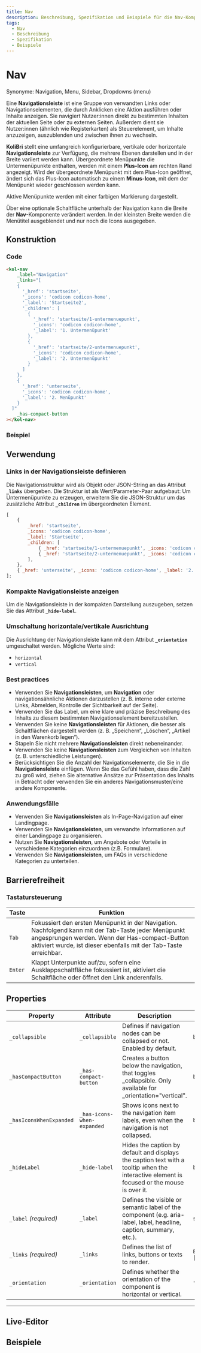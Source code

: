 ```yaml
---
title: Nav
description: Beschreibung, Spezifikation und Beispiele für die Nav-Komponente.
tags:
  - Nav
  - Beschreibung
  - Spezifikation
  - Beispiele
---
```



# Nav

Synonyme: Navigation, Menu, Sidebar, Dropdowns (menu)

Eine **Navigationsleiste** ist eine Gruppe von verwandten Links oder Navigationselementen, die durch Anklicken eine Aktion ausführen oder Inhalte anzeigen. Sie navigiert Nutzer:innen direkt zu bestimmten Inhalten der aktuellen Seite oder zu externen Seiten. Außerdem dient sie Nutzer:innen (ähnlich wie Registerkarten) als Steuerelement, um Inhalte anzuzeigen, auszublenden und zwischen ihnen zu wechseln.

**KoliBri** stellt eine umfangreich konfigurierbare, vertikale oder horizontale **Navigationsleiste** zur Verfügung, die mehrere Ebenen darstellen und in der Breite variiert werden kann.
Übergeordnete Menüpunkte die Untermenüpunkte enthalten, werden mit einem **Plus-Icon** am rechten Rand angezeigt. Wird der übergeordnete Menüpunkt mit dem Plus-Icon geöffnet, ändert sich das Plus-Icon automatisch zu einem **Minus-Icon**, mit dem der Menüpunkt wieder geschlossen werden kann.

Aktive Menüpunkte werden mit einer farbigen Markierung dargestellt.

Über eine optionale Schaltfläche unterhalb der Navigation kann die Breite der **Nav**-Komponente verändert werden. In der kleinsten Breite werden die Menütitel ausgeblendet und nur
noch die Icons ausgegeben.

## Konstruktion

### Code

```html
<kol-nav
	_label="Navigation"
	_links="[
    {
      '_href': 'startseite',
      '_icons': 'codicon codicon-home',
      '_label': 'Startseite2',
      '_children': [
        {
          '_href': 'startseite/1-untermenuepunkt',
          '_icons': 'codicon codicon-home',
          '_label': '1. Untermenüpunkt'
        },
        {
          '_href': 'startseite/2-untermenuepunkt',
          '_icons': 'codicon codicon-home',
          '_label': '2. Untermenüpunkt'
        }
      ]
    },
    {
      '_href': 'unterseite',
      '_icons': 'codicon codicon-home',
      '_label': '2. Menüpunkt'
    }
  ]"
	_has-compact-button
></kol-nav>
```

### Beispiel

<kol-nav _label="Navigation" _links="[{'_href':'startseite','_icons':'codicon codicon-home','_label':'Startseite','_children':[{'_href':'startseite/1-untermenuepunkt','_icons':'codicon codicon-home','_label':'1. Untermenüpunkt'},{'_href':'startseite/2-untermenuepunkt','_icons':'codicon codicon-home','_label':'2. Untermenüpunkt'}]},{'_href':'unterseite','_icons':'codicon codicon-home','_label':'2. Menüpunkt'}]" _has-compact-button></kol-nav>

## Verwendung

### Links in der Navigationsleiste definieren

Die Navigationsstruktur wird als Objekt oder JSON-String an das Attribut **`_links`** übergeben. Die Struktur ist als Wert/Parameter-Paar aufgebaut:
Um Untermenüpunkte zu erzeugen, erweitern Sie die JSON-Struktur um das zusätzliche Attribut **`_children`** im übergeordneten Element.

```js
[
	{
		_href: 'startseite',
		_icons: 'codicon codicon-home',
		_label: 'Startseite',
		_children: [
			{ _href: 'startseite/1-untermenuepunkt', _icons: 'codicon codicon-home', _label: '1. Untermenüpunkt' },
			{ _href: 'startseite/2-untermenuepunkt', _icons: 'codicon codicon-home', _label: '2. Untermenüpunkt' },
		],
	},
	{ _href: 'unterseite', _icons: 'codicon codicon-home', _label: '2. Menüpunkt' },
];
```

### Kompakte Navigationsleiste anzeigen

Um die Navigationsleiste in der kompakten Darstellung auszugeben, setzen Sie das Attribut **`_hide-label`**.

### Umschaltung horizontale/vertikale Ausrichtung

Die Ausrichtung der Navigationsleiste kann mit dem Attribut **`_orientation`** umgeschaltet werden. Mögliche Werte sind:

- `horizontal`
- `vertical`

### Best practices

- Verwenden Sie **Navigationsleisten**, um **Navigation** oder navigationsähnliche Aktionen darzustellen (z. B. interne oder externe Links, Abmelden, Kontrolle der Sichtbarkeit auf der Seite).
- Verwenden Sie das Label, um eine klare und präzise Beschreibung des Inhalts zu diesem bestimmten Navigationselement bereitzustellen.
- Verwenden Sie keine **Navigationsleisten** für Aktionen, die besser als Schaltflächen dargestellt werden (z. B. „Speichern“, „Löschen“, „Artikel in den Warenkorb legen“).
- Stapeln Sie nicht mehrere **Navigationsleisten** direkt nebeneinander.
- Verwenden Sie keine **Navigationsleisten** zum Vergleichen von Inhalten (z. B. unterschiedliche Leistungen).
- Berücksichtigen Sie die Anzahl der Navigationselemente, die Sie in die **Navigationsleiste** einfügen. Wenn Sie das Gefühl haben, dass die Zahl zu groß wird, ziehen Sie alternative Ansätze zur Präsentation des Inhalts in Betracht oder verwenden Sie ein anderes Navigationsmuster/eine andere Komponente.

### Anwendungsfälle

- Verwenden Sie **Navigationsleisten** als In-Page-Navigation auf einer Landingpage.
- Verwenden Sie **Navigationsleisten**, um verwandte Informationen auf einer Landingpage zu organisieren.
- Nutzen Sie **Navigationsleisten**, um Angebote oder Vorteile in verschiedene Kategorien einzuordnen (z.B. Formulare).
- Verwenden Sie **Navigationsleisten**, um FAQs in verschiedene Kategorien zu unterteilen.

## Barrierefreiheit

### Tastatursteuerung

| Taste   | Funktion                                                                                                                                                                                                                   |
| ------- | -------------------------------------------------------------------------------------------------------------------------------------------------------------------------------------------------------------------------- |
| `Tab`   | Fokussiert den ersten Menüpunkt in der Navigation. Nachfolgend kann mit der Tab-Taste jeder Menüpunkt angesprungen werden. Wenn der Has-compact-Button aktiviert wurde, ist dieser ebenfalls mit der Tab-Taste erreichbar. |
| `Enter` | Klappt Unterpunkte auf/zu, sofern eine Ausklappschaltfläche fokussiert ist, aktiviert die Schaltfläche oder öffnet den Link anderenfalls.                                                                                  |

<!-- Auto Generated Below -->

## Properties

| Property                | Attribute                  | Description                                                                                                                                | Type                                              | Default      |
| ----------------------- | -------------------------- | ------------------------------------------------------------------------------------------------------------------------------------------ | ------------------------------------------------- | ------------ |
| `_collapsible`          | `_collapsible`             | Defines if navigation nodes can be collapsed or not. Enabled by default.                                                                   | `boolean \| undefined`                            | `true`       |
| `_hasCompactButton`     | `_has-compact-button`      | Creates a button below the navigation, that toggles \_collapsible. Only available for \_orientation="vertical".                            | `boolean \| undefined`                            | `false`      |
| `_hasIconsWhenExpanded` | `_has-icons-when-expanded` | Shows icons next to the navigation item labels, even when the navigation is not collapsed.                                                 | `boolean \| undefined`                            | `false`      |
| `_hideLabel`            | `_hide-label`              | Hides the caption by default and displays the caption text with a tooltip when the interactive element is focused or the mouse is over it. | `boolean \| undefined`                            | `false`      |
| `_label` _(required)_   | `_label`                   | Defines the visible or semantic label of the component (e.g. aria-label, label, headline, caption, summary, etc.).                         | `string`                                          | `undefined`  |
| `_links` _(required)_   | `_links`                   | Defines the list of links, buttons or texts to render.                                                                                     | `ButtonOrLinkOrTextWithChildrenProps[] \| string` | `undefined`  |
| `_orientation`          | `_orientation`             | Defines whether the orientation of the component is horizontal or vertical.                                                                | `"horizontal" \| "vertical" \| undefined`         | `'vertical'` |

---

<ExampleLink component="nav" />

## Live-Editor

<LiveEditorCompact component="nav" />

## Beispiele

<Configurator component="nav" sample="basic" />
<Configurator component="nav" sample="horizontal" />
